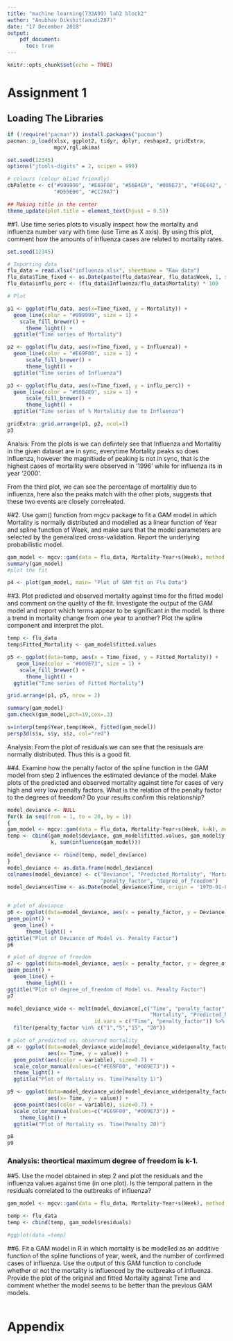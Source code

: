 ```yaml
---
title: "machine learning(732A99) lab2 block2"
author: "Anubhav Dikshit(anudi287)"
date: "17 December 2018"
output: 
    pdf_document:
      toc: true
---
```


```r
knitr::opts_chunk$set(echo = TRUE)
```

\newpage

# Assignment 1

## Loading The Libraries
```r
if (!require("pacman")) install.packages("pacman")
pacman::p_load(xlsx, ggplot2, tidyr, dplyr, reshape2, gridExtra, 
               mgcv,rgl,akima)

set.seed(12345)
options("jtools-digits" = 2, scipen = 999)

# colours (colour blind friendly)
cbPalette <- c("#999999", "#E69F00", "#56B4E9", "#009E73", "#F0E442", "#0072B2", 
               "#D55E00", "#CC79A7")

## Making title in the center
theme_update(plot.title = element_text(hjust = 0.5))
```

##1. Use time series plots to visually inspect how the mortality and influenza number vary with time (use Time as X axis). By using this plot, comment how the amounts of influenza cases are related to mortality rates.

```r
set.seed(12345)

# Importing data
flu_data = read.xlsx("influenza.xlsx", sheetName = "Raw data")
flu_data$Time_fixed <- as.Date(paste(flu_data$Year, flu_data$Week, 1, sep="-"), "%Y-%U-%u")
flu_data$influ_perc <- (flu_data$Influenza/flu_data$Mortality) * 100

# Plot

p1 <- ggplot(flu_data, aes(x=Time_fixed, y = Mortality)) + 
  geom_line(color = "#999999", size = 1) +
    scale_fill_brewer() +
      theme_light() +
  ggtitle("Time series of Mortality") 

p2 <- ggplot(flu_data, aes(x=Time_fixed, y = Influenza)) + 
  geom_line(color = "#E69F00", size = 1) +
      scale_fill_brewer() +
      theme_light() +
  ggtitle("Time series of Influenza") 

p3 <- ggplot(flu_data, aes(x=Time_fixed, y = influ_perc)) + 
  geom_line(color = "#56B4E9", size = 1) + 
      scale_fill_brewer() +
      theme_light() +
  ggtitle("Time series of % Mortalitiy due to Influenza") 

gridExtra::grid.arrange(p1, p2, ncol=1)
p3
```
Analsis: From the plots is we can defintely see that Influenza and Mortalitiy in the given dataset are in sync, everytime Mortality peaks so does influenza, however the magnitiude of peaking is not in sync, that is the highest cases of mortaility were observed in '1996' while for influenza its in year '2000'.

From the third plot, we can see the percentage of mortalitiy due to influenza, here also the peaks match with the other plots, suggests that these two events are closely correleated.

##2. Use gam() function from mgcv package to fit a GAM model in which Mortality is normally distributed and modelled as a linear function of Year and spline function of Week, and make sure that the model parameters are selected by the generalized cross-validation. Report the underlying probabilistic model.

```r

gam_model <- mgcv::gam(data = flu_data, Mortality~Year+s(Week), method = "GCV.Cp")
summary(gam_model)
#plot the fit

p4 <- plot(gam_model, main= "Plot of GAM fit on Flu Data")
```

##3. Plot predicted and observed mortality against time for the fitted model and comment on the quality of the fit. Investigate the output of the GAM model and report which terms appear to be significant in the model. Is there a trend in mortality change from one year to another? Plot the spline component and interpret the plot.

```r
temp <- flu_data
temp$Fitted_Mortality <- gam_model$fitted.values

p5 <- ggplot(data=temp, aes(x = Time_fixed, y = Fitted_Mortality)) +
   geom_line(color = "#009E73", size = 1) +
    scale_fill_brewer() +
      theme_light() +
  ggtitle("Time series of Fitted Mortality")  

grid.arrange(p1, p5, nrow = 2)

summary(gam_model)
gam.check(gam_model,pch=19,cex=.3)

s=interp(temp$Year,temp$Week, fitted(gam_model))
persp3d(s$x, s$y, s$z, col="red")
```
Analysis: From the plot of residuals we can see that the resisuals are normally distributed. Thus this is a good fit.


##4. Examine how the penalty factor of the spline function in the GAM model from step 2 influences the estimated deviance of the model. Make plots of the predicted and observed mortality against time for cases of very high and very low penalty factors. What is the relation of the penalty factor to the degrees of freedom? Do your results confirm this relationship?

```r
model_deviance <- NULL
for(k in seq(from = 1, to = 20, by = 1))
{
gam_model <- mgcv::gam(data = flu_data, Mortality~Year+s(Week, k=k), method = "GCV.Cp")
temp <- cbind(gam_model$deviance, gam_model$fitted.values, gam_model$y, flu_data$Time_fixed,  
              k, sum(influence(gam_model)))

model_deviance <- rbind(temp, model_deviance)
}
model_deviance <- as.data.frame(model_deviance)
colnames(model_deviance) <- c("Deviance", "Predicted_Mortality", "Mortality", "Time", 
                              "penalty_factor", "degree_of_freedom")
model_deviance$Time <- as.Date(model_deviance$Time, origin = '1970-01-01')


# plot of deviance
p6 <- ggplot(data=model_deviance, aes(x = penalty_factor, y = Deviance)) +
geom_point() +
  geom_line() +
      theme_light() +
ggtitle("Plot of Deviance of Model vs. Penalty Factor")
p6

# plot of degree of freedom
p7 <- ggplot(data=model_deviance, aes(x = penalty_factor, y = degree_of_freedom)) +
geom_point() +
  geom_line() +
      theme_light() +
ggtitle("Plot of degree_of_freedom of Model vs. Penalty Factor")
p7

model_deviance_wide <- melt(model_deviance[,c("Time", "penalty_factor", 
                                              "Mortality", "Predicted_Mortality")], 
                            id.vars = c("Time", "penalty_factor")) %>% 
  filter(penalty_factor %in% c("1","5","15", "20"))

# plot of predicted vs. observed mortality
p8 <- ggplot(data=model_deviance_wide[model_deviance_wide$penalty_factor == 1,], 
             aes(x= Time, y = value)) + 
  geom_point(aes(color = variable), size=0.7) +
  scale_color_manual(values=c("#E69F00", "#009E73")) +
  theme_light() +
  ggtitle("Plot of Mortality vs. Time(Penalty 1)")

p9 <- ggplot(data=model_deviance_wide[model_deviance_wide$penalty_factor == 20,], 
             aes(x= Time, y = value)) + 
  geom_point(aes(color = variable), size=0.7) +
  scale_color_manual(values=c("#E69F00", "#009E73")) +
    theme_light() +
  ggtitle("Plot of Mortality vs. Time(Penalty 20)")

p8
p9

```

### Analysis: theortical maximum degree of freedom is k-1.

##5. Use the model obtained in step 2 and plot the residuals and the influenza values against time (in one plot). Is the temporal pattern in the residuals correlated to the outbreaks of influenza?

```r
gam_model <- mgcv::gam(data = flu_data, Mortality~Year+s(Week), method = "GCV.Cp")

temp <- flu_data
temp <- cbind(temp, gam_model$residuals)

#ggplot(data =temp)


```

##6. Fit a GAM model in R in which mortality is be modelled as an additive function of the spline functions of year, week, and the number of confirmed cases of influenza. Use the output of this GAM function to conclude whether or not the mortality is influenced by the outbreaks of influenza. Provide the plot of the original and fitted Mortality against Time and comment whether the model seems to be better than the previous GAM models.

```r

```

# Appendix
```r
```
